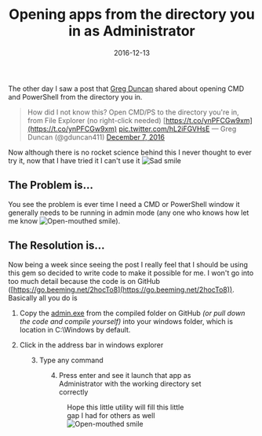 ﻿---
title: 'Opening apps from the directory you in as Administrator'
date: 2016-12-13
tags: ['Windows Explorer', 'Command Line', 'Run As Admin', 'PowerShell']
draft: false
summary: 'The other day I saw a post that Greg Duncan shared about opening CMD and PowerShell from the directory you in.'
---


The other day I saw a post that [Greg Duncan](https://go.beeming.net/2ho9QfO) shared about opening CMD and PowerShell from the directory you in.

>  
> How did I not know this? Open CMD/PS to the directory you're in, from File Explorer (no right-click needed) [https://t.co/ynPFCGw9xm](https://t.co/ynPFCGw9xm) [pic.twitter.com/hL2iFGVHsE](https://t.co/hL2iFGVHsE)
> — Greg Duncan (@gduncan411) [December 7, 2016](https://twitter.com/gduncan411/status/806520465573511168)

Now although there is no rocket science behind this I never thought to ever try it, now that I have tried it I can't use it ![Sad smile](https://gordonbeeming.com/images/emoticons/sad.svg)
 
## The Problem is…
 
You see the problem is ever time I need a CMD or PowerShell window it generally needs to be running in admin mode (any one who knows how let me know ![Open-mouthed smile](https://gordonbeeming.com/images/emoticons/open-mouthed-smile.svg)). 
 
## The Resolution is…
 
Now being a week since seeing the post I really feel that I should be using this gem so decided to write code to make it possible for me. I won't go into too much detail because the code is on GitHub ([https://go.beeming.net/2hocTo8](https://go.beeming.net/2hocTo8)). Basically all you do is 
 
1. Copy the [admin.exe](https://go.beeming.net/2hpMyDC) from the compiled folder on GitHub *(or pull down the code and compile yourself)* into your windows folder, which is location in C:\Windows by default.
 
2. Click in the address bar in windows explorer
 
<Figure key="/images/489f9173a39d45bebcd05b98e3ad7caa.png" src="/images/489f9173a39d45bebcd05b98e3ad7caa.png" alt="Windows Explorer address bar" width="0" height="0" caption="Windows Explorer address bar" />
 
3. Type any command 
 
<Figure key="/images/c5188aed73cf4c599910c5be0433c128.png" src="/images/c5188aed73cf4c599910c5be0433c128.png" alt="Windows Explorer address bar with command" width="0" height="0" caption="Windows Explorer address bar with command" />
 
4. Press enter and see it launch that app as Administrator with the working directory set correctly
 
<Figure key="/images/5e2245036acc47aebcd9456cca4dd0d3.png" src="/images/5e2245036acc47aebcd9456cca4dd0d3.png" alt="Command prompt launched as administrator" width="0" height="0" caption="Command prompt launched as administrator" />
 
Hope this little utility will fill this little gap I had for others as well ![Open-mouthed smile](https://gordonbeeming.com/images/emoticons/open-mouthed-smile.svg)


